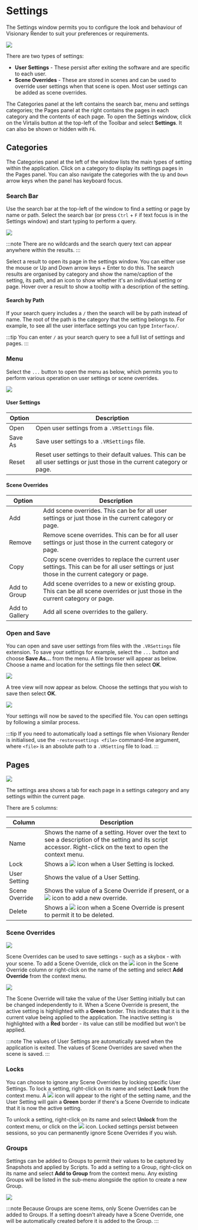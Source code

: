 # Settings

The Settings window permits you to configure the look and behaviour of Visionary Render to suit your preferences or requirements. 

![](/img/visionary-render/windows/settings/overview.png)

There are two types of settings:

- **User Settings** - These persist after exiting the software and are specific to each user.
- **Scene Overrides** - These are stored in scenes and can be used to override user settings when that scene is open. Most user settings can be added as scene overrides.

The Categories panel at the left contains the search bar, menu and settings categories; the Pages panel at the right contains the pages in each category and the contents of each page. To open the Settings window, click on the Virtalis button at the top-left of the Toolbar and select **Settings**. It can also be shown or hidden with `F6`.

## Categories

The Categories panel at the left of the window lists the main types of setting within the application. Click on a category to display its settings pages in the Pages panel. You can also navigate the categories with the `Up` and `Down` arrow keys when the panel has keyboard focus.

### Search Bar

Use the search bar at the top-left of the window to find a setting or page by name or path. Select the search bar (or press `Ctrl` + `F` if text focus is in the Settings window) and start typing to perform a query.

![](/img/visionary-render/windows/settings/search-bar.png)

:::note
There are no wildcards and the search query text can appear anywhere within the results.
:::

Select a result to open its page in the settings window. You can either use the mouse or Up and Down arrow keys + Enter to do this. The search results are organised by category and show the name/caption of the setting, its path, and an icon to show whether it's an individual setting or page. Hover over a result to show a tooltip with a description of the setting.

#### Search by Path

If your search query includes a `/` then the search will be by path instead of name. The root of the path is the category that the setting belongs to. For example, to see all the user interface settings you can type `Interface/`.

:::tip
You can enter `/` as your search query to see a full list of settings and pages.
:::

### Menu

Select the `...` button to open the menu as below, which permits you to perform various operation on user settings or scene overrides.

![](/img/visionary-render/windows/settings/menu.png)

#### User Settings

| Option | Description |
|---|---|
| Open | Open user settings from a `.VRSettings` file. |
| Save As | Save user settings to a `.VRSettings` file. |
| Reset | Reset user settings to their default values. This can be all user settings or just those in the current category or page. |

#### Scene Overrides

| Option | Description |
|---|---|
| Add | Add scene overrides. This can be for all user settings or just those in the current category or page. |
| Remove | Remove scene overrides. This can be for all user settings or just those in the current category or page. |
| Copy | Copy scene overrides to replace the current user settings. This can be for all user settings or just those in the current category or page. |
| Add to Group | Add scene overrides to a new or existing group. This can be all scene overrides or just those in the current category or page.|
| Add to Gallery | Add all scene overrides to the gallery. |

### Open and Save

You can open and save user settings from files with the `.VRSettings` file extension. To save your settings for example, select the `...` button and choose **Save As...** from the menu. A file browser will appear as below. Choose a name and location for the settings file then select **OK**.

![](/img/visionary-render/windows/settings/save-as.png)

A tree view will now appear as below. Choose the settings that you wish to save then select **OK**.

![](/img/visionary-render/windows/settings/select.png)

Your settings will now be saved to the specified file. You can open settings by following a similar process.

:::tip
If you need to automatically load a settings file when Visionary Render is initialised, use the `-restoresettings <file>` command-line argument, where `<file>` is an absolute path to a `.VRSetting` file to load.
:::

## Pages

![](/img/visionary-render/windows/settings/settings-panel.png)

The settings area shows a tab for each page in a settings category and any settings within the current page.

There are 5 columns:

| Column | Description |
|---|---|
| Name | Shows the name of a setting. Hover over the text to see a description of the setting and its script accessor. Right-click on the text to open the context menu. |
| Lock | Shows a ![](/img/visionary-render/windows/settings/lock.png) icon when a User Setting is locked. |
| User Setting | Shows the value of a User Setting. |
| Scene Override | Shows the value of a Scene Override if present, or a ![](/img/visionary-render/windows/settings/override.png) icon to add a new override.                                                  |
| Delete | Shows a ![](/img/visionary-render/windows/settings/delete.png) icon when a Scene Override is present to permit it to be deleted. |

### Scene Overrides

![](/img/visionary-render/windows/settings/scene-overrides.png)

Scene Overrides can be used to save settings - such as a skybox - with your scene. To add a Scene Override, click on the ![](/img/visionary-render/windows/settings/override.png) icon in the Scene Override column or right-click on the name of the setting and select **Add Override** from the context menu.

![](/img/visionary-render/windows/settings/add-override.png)

The Scene Override will take the value of the User Setting initially but can be changed independently to it. When a Scene Override is present, the active setting is highlighted with a **Green** border. This indicates that it is the current value being applied to the application. The inactive setting is highlighted with a **Red** border - its value can still be modified but won't be applied.

:::note
The values of User Settings are automatically saved when the application is exited. The values of Scene Overrides are saved when the scene is saved.
:::

### Locks

You can choose to ignore any Scene Overrides by locking specific User Settings. To lock a setting, right-click on its name and select **Lock** from the context menu. A ![](/img/visionary-render/windows/settings/lock.png) icon will appear to the right of the setting name, and the User Setting will gain a **Green** border if there's a Scene Override to indicate that it is now the active setting.

To unlock a setting, right-click on its name and select **Unlock** from the context menu, or click on the ![](/img/visionary-render/windows/settings/lock.png) icon. Locked settings persist between sessions, so you can permanently ignore Scene Overrides if you wish.

### Groups

Settings can be added to Groups to permit their values to be captured by Snapshots and applied by Scripts. To add a setting to a Group, right-click on its name and select **Add to Group** from the context menu. Any existing Groups will be listed in the sub-menu alongside the option to create a new Group.

![](/img/visionary-render/windows/settings/new-group.png)

:::note
Because Groups are scene items, only Scene Overrides can be added to Groups. If a setting doesn't already have a Scene Override, one will be automatically created before it is added to the Group.
:::

